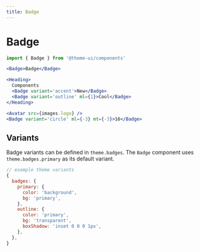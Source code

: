 ```yaml
---
title: Badge
---
```


# Badge

```js
import { Badge } from '@theme-ui/components'
```

```jsx live=true
<Badge>Badge</Badge>
```

```jsx live=true
<Heading>
  Components
  <Badge variant='accent'>New</Badge>
  <Badge variant='outline' ml={1}>Cool</Badge>
</Heading>
```

```jsx live=true
<Avatar src={images.logo} />
<Badge variant='circle' ml={-3} mt={-3}>16</Badge>
```

## Variants

Badge variants can be defined in `theme.badges`.
The `Badge` component uses `theme.badges.primary` as its default variant.

```js
// example theme variants
{
  badges: {
    primary: {
      color: 'background',
      bg: 'primary',
    },
    outline: {
      color: 'primary',
      bg: 'transparent',
      boxShadow: 'inset 0 0 0 1px',
    },
  },
}
```
